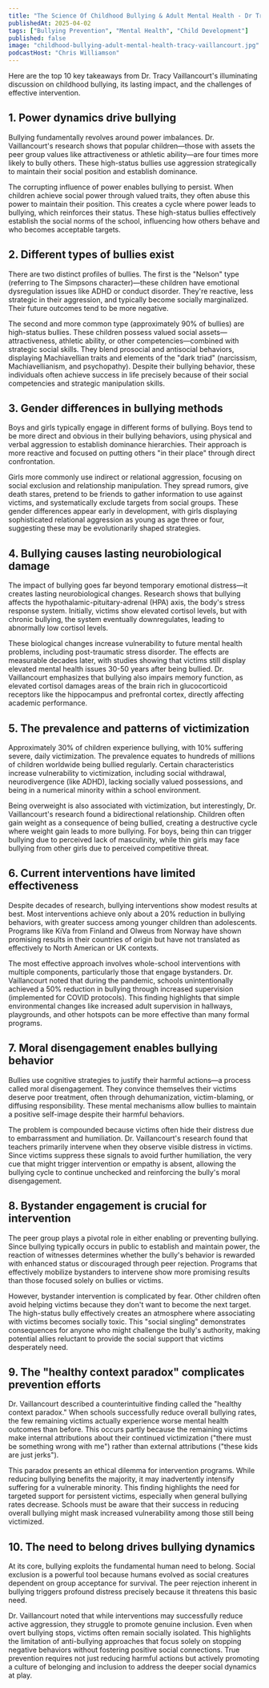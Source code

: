 ```yaml
---
title: "The Science Of Childhood Bullying & Adult Mental Health - Dr Tracy Vaillancourt"
publishedAt: 2025-04-02
tags: ["Bullying Prevention", "Mental Health", "Child Development"]
published: false
image: "childhood-bullying-adult-mental-health-tracy-vaillancourt.jpg"
podcastHost: "Chris Williamson"
---
```



<PodcastSummaryPageLayout frontmatter={frontmatter}>

Here are the top 10 key takeaways from Dr. Tracy Vaillancourt's illuminating discussion on childhood bullying, its lasting impact, and the challenges of effective intervention.

## 1. Power dynamics drive bullying

Bullying fundamentally revolves around power imbalances. Dr. Vaillancourt's research shows that popular children—those with assets the peer group values like attractiveness or athletic ability—are four times more likely to bully others. These high-status bullies use aggression strategically to maintain their social position and establish dominance.

The corrupting influence of power enables bullying to persist. When children achieve social power through valued traits, they often abuse this power to maintain their position. This creates a cycle where power leads to bullying, which reinforces their status. These high-status bullies effectively establish the social norms of the school, influencing how others behave and who becomes acceptable targets.

## 2. Different types of bullies exist

There are two distinct profiles of bullies. The first is the "Nelson" type (referring to The Simpsons character)—these children have emotional dysregulation issues like ADHD or conduct disorder. They're reactive, less strategic in their aggression, and typically become socially marginalized. Their future outcomes tend to be more negative.

The second and more common type (approximately 90% of bullies) are high-status bullies. These children possess valued social assets—attractiveness, athletic ability, or other competencies—combined with strategic social skills. They blend prosocial and antisocial behaviors, displaying Machiavellian traits and elements of the "dark triad" (narcissism, Machiavellianism, and psychopathy). Despite their bullying behavior, these individuals often achieve success in life precisely because of their social competencies and strategic manipulation skills.

## 3. Gender differences in bullying methods

Boys and girls typically engage in different forms of bullying. Boys tend to be more direct and obvious in their bullying behaviors, using physical and verbal aggression to establish dominance hierarchies. Their approach is more reactive and focused on putting others "in their place" through direct confrontation.

Girls more commonly use indirect or relational aggression, focusing on social exclusion and relationship manipulation. They spread rumors, give death stares, pretend to be friends to gather information to use against victims, and systematically exclude targets from social groups. These gender differences appear early in development, with girls displaying sophisticated relational aggression as young as age three or four, suggesting these may be evolutionarily shaped strategies.

## 4. Bullying causes lasting neurobiological damage

The impact of bullying goes far beyond temporary emotional distress—it creates lasting neurobiological changes. Research shows that bullying affects the hypothalamic-pituitary-adrenal (HPA) axis, the body's stress response system. Initially, victims show elevated cortisol levels, but with chronic bullying, the system eventually downregulates, leading to abnormally low cortisol levels.

These biological changes increase vulnerability to future mental health problems, including post-traumatic stress disorder. The effects are measurable decades later, with studies showing that victims still display elevated mental health issues 30-50 years after being bullied. Dr. Vaillancourt emphasizes that bullying also impairs memory function, as elevated cortisol damages areas of the brain rich in glucocorticoid receptors like the hippocampus and prefrontal cortex, directly affecting academic performance.

## 5. The prevalence and patterns of victimization

Approximately 30% of children experience bullying, with 10% suffering severe, daily victimization. The prevalence equates to hundreds of millions of children worldwide being bullied regularly. Certain characteristics increase vulnerability to victimization, including social withdrawal, neurodivergence (like ADHD), lacking socially valued possessions, and being in a numerical minority within a school environment.

Being overweight is also associated with victimization, but interestingly, Dr. Vaillancourt's research found a bidirectional relationship. Children often gain weight as a consequence of being bullied, creating a destructive cycle where weight gain leads to more bullying. For boys, being thin can trigger bullying due to perceived lack of masculinity, while thin girls may face bullying from other girls due to perceived competitive threat.

## 6. Current interventions have limited effectiveness

Despite decades of research, bullying interventions show modest results at best. Most interventions achieve only about a 20% reduction in bullying behaviors, with greater success among younger children than adolescents. Programs like KiVa from Finland and Olweus from Norway have shown promising results in their countries of origin but have not translated as effectively to North American or UK contexts.

The most effective approach involves whole-school interventions with multiple components, particularly those that engage bystanders. Dr. Vaillancourt noted that during the pandemic, schools unintentionally achieved a 50% reduction in bullying through increased supervision (implemented for COVID protocols). This finding highlights that simple environmental changes like increased adult supervision in hallways, playgrounds, and other hotspots can be more effective than many formal programs.

## 7. Moral disengagement enables bullying behavior

Bullies use cognitive strategies to justify their harmful actions—a process called moral disengagement. They convince themselves their victims deserve poor treatment, often through dehumanization, victim-blaming, or diffusing responsibility. These mental mechanisms allow bullies to maintain a positive self-image despite their harmful behaviors.

The problem is compounded because victims often hide their distress due to embarrassment and humiliation. Dr. Vaillancourt's research found that teachers primarily intervene when they observe visible distress in victims. Since victims suppress these signals to avoid further humiliation, the very cue that might trigger intervention or empathy is absent, allowing the bullying cycle to continue unchecked and reinforcing the bully's moral disengagement.

## 8. Bystander engagement is crucial for intervention

The peer group plays a pivotal role in either enabling or preventing bullying. Since bullying typically occurs in public to establish and maintain power, the reaction of witnesses determines whether the bully's behavior is rewarded with enhanced status or discouraged through peer rejection. Programs that effectively mobilize bystanders to intervene show more promising results than those focused solely on bullies or victims.

However, bystander intervention is complicated by fear. Other children often avoid helping victims because they don't want to become the next target. The high-status bully effectively creates an atmosphere where associating with victims becomes socially toxic. This "social singling" demonstrates consequences for anyone who might challenge the bully's authority, making potential allies reluctant to provide the social support that victims desperately need.

## 9. The "healthy context paradox" complicates prevention efforts

Dr. Vaillancourt described a counterintuitive finding called the "healthy context paradox." When schools successfully reduce overall bullying rates, the few remaining victims actually experience worse mental health outcomes than before. This occurs partly because the remaining victims make internal attributions about their continued victimization ("there must be something wrong with me") rather than external attributions ("these kids are just jerks").

This paradox presents an ethical dilemma for intervention programs. While reducing bullying benefits the majority, it may inadvertently intensify suffering for a vulnerable minority. This finding highlights the need for targeted support for persistent victims, especially when general bullying rates decrease. Schools must be aware that their success in reducing overall bullying might mask increased vulnerability among those still being victimized.

## 10. The need to belong drives bullying dynamics

At its core, bullying exploits the fundamental human need to belong. Social exclusion is a powerful tool because humans evolved as social creatures dependent on group acceptance for survival. The peer rejection inherent in bullying triggers profound distress precisely because it threatens this basic need.

Dr. Vaillancourt noted that while interventions may successfully reduce active aggression, they struggle to promote genuine inclusion. Even when overt bullying stops, victims often remain socially isolated. This highlights the limitation of anti-bullying approaches that focus solely on stopping negative behaviors without fostering positive social connections. True prevention requires not just reducing harmful actions but actively promoting a culture of belonging and inclusion to address the deeper social dynamics at play.

</PodcastSummaryPageLayout>
